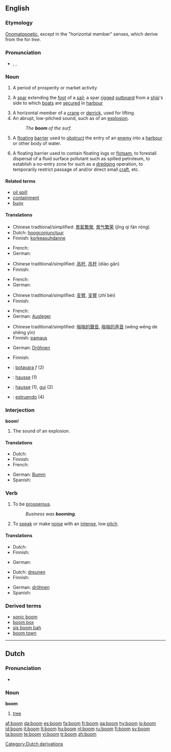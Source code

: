 {{also|Boom}}
{{wikipedia|dab=boom}}
==English==

===Etymology===
[[onomatopoetic|Onomatopoetic]], except in the "horizontal member" senses, which derive from the {{D.}} for ''tree''.

===Pronunciation===
* {{enPR|boo͞m}}, {{IPA|/buːm/}}, {{SAMPA|/bu:m/}}
*: {{rhymes|uːm}}

===Noun===
{{en-noun}}

# A period of prosperity or market activity
# {{nautical}} A [[spar]] extending the [[foot]] of a [[sail]]; a spar [[rigged]] [[outboard]] from a [[ship]]'s side to which [[boat]]s are [[secured]] in [[harbour]]
# A horizontal member of a [[crane]] or [[derrick]], used for lifting.
# An abrupt, low-pitched sound, such as of an [[explosion]].
#: ''The '''boom''' of the surf.''
# {{military}} A [[floating]] [[barrier]] used to [[obstruct]] the entry of an [[enemy]] into a [[harbour]] or other body of water.
# A floating barrier used to contain floating logs or [[flotsam]], to forestall dispersal of a fluid surface pollutant such as spilled petroleum, to establish a no-entry zone for such as a [[dredging]] operation, to temporarily restrict passage of and/or direct small [[craft]], etc.

====Related terms====
* [[oil spill]]
* [[containment]]
* [[buoy]]

====Translations====
{{trans-top|period of prosperity}}
* Chinese tradtional/simplified: [[景氣繁榮]], [[景气繁荣]] (jǐng qì fán róng)
* Dutch: [[hoogconjunctuur]]
* Finnish: [[korkeasuhdanne]]
{{trans-mid}}
* French: {{t+|fr|boom|m}}
* German: {{t+|de|Aufschwung|m}}
{{trans-bottom}}

{{trans-top|spar extending the foot of a sail}}
* Chinese traditional/simplified: [[吊杆]], [[吊杆]] (diào gān)
* Finnish: {{t-|fi|puomi}}
{{trans-mid}}
* French: {{t+|fr|bôme|f}}
* German: {{t+|de|Baum|m}}
{{trans-bottom}}

{{trans-top|horizontal member of a crane}}
* Chinese traditional/simplified: [[支臂]], [[支臂]] (zhī bèi)
* Finnish: {{t-|fi|puomi}}
{{trans-mid}}
* French: {{t+|fr|mat|m}}
* German: [[Ausleger]] {{m}}
{{trans-bottom}}

{{trans-top|abrupt, low-pitched sound}}
* Chinese traditional/simplified: [[嗡嗡的聲音]], [[嗡嗡的声音]] (wēng wēng de shēng yīn)
* Finnish: [[pamaus]]
{{trans-mid}}
* German: [[Dröhnen]] {{m}}
{{trans-bottom}}

{{trans-top|floating barrier}}
* Finnish: {{t-|fi|puomi}}
{{trans-mid}}
{{trans-bottom}}

{{checktrans-top}}
* {{ttbc|Catalan}}: [[botavara]] ''f'' (2)
* {{ttbc|Dutch}}: [[hausse]] (1)
* {{ttbc|French}}: [[hausse]] (1), [[gui]] (2)
* {{ttbc|Spanish}}: [[estruendo]] (4)
{{trans-bottom}}

===Interjection===
'''boom'''!

# The sound of an explosion.

====Translations====
{{trans-top|sound of explosion}}
* Dutch: {{t-|nl|boem}}
* Finnish: {{t-|fi|pum}}
* French: {{t+|fr|boum}}
{{trans-mid}}
* German: [[Bumm]]
* Spanish: {{t-|es|pum}}
{{trans-bottom}}

===Verb===
{{en-verb}}

# {{intransitive}} To be [[prosperous]].
#: ''Business was '''booming'''.''
# {{intransitive}} To [[speak]] or make [[noise]] with an [[intense]], low [[pitch]].

====Translations====
{{trans-top|to be prosperous}}
* Dutch: {{t+|nl|bloeien}}
* Finnish: {{t-|fi|kukoistaa}}
{{trans-mid}}
* German: {{t+|de|blühen}}
{{trans-bottom}}

{{trans-top|to speak with low pitch}}
* Dutch: [[dreunen]]
* Finnish: {{t-|fi|jyristä}}
{{trans-mid}}
* German: [[dröhnen]]
* Spanish: {{t-|es|retumbar}}
{{trans-bottom}}

===Derived terms===
* [[sonic boom]]
* [[boom box]]
* [[sis boom bah]]
* [[boom town]]

----

==Dutch==

===Pronunciation===
* {{audio|Nl-boom.ogg|audio}}

===Noun===
'''boom''' {{m}}

# [[tree]]

[[Category:Dutch derivations]]

[[af:boom]]
[[da:boom]]
[[es:boom]]
[[fa:boom]]
[[fr:boom]]
[[ga:boom]]
[[hy:boom]]
[[io:boom]]
[[id:boom]]
[[it:boom]]
[[lt:boom]]
[[hu:boom]]
[[nl:boom]]
[[ru:boom]]
[[fi:boom]]
[[sv:boom]]
[[ta:boom]]
[[te:boom]]
[[vi:boom]]
[[tr:boom]]
[[zh:boom]]